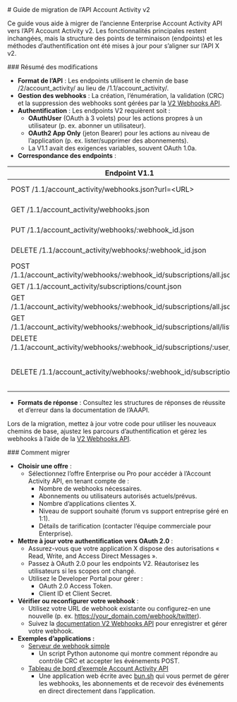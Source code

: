<div id="v2-account-activity-api-migration-guide">
  # Guide de migration de l’API Account Activity v2
</div>

Ce guide vous aide à migrer de l’ancienne Enterprise Account Activity API vers l’API Account Activity v2. Les fonctionnalités principales restent inchangées, mais la structure des points de terminaison (endpoints) et les méthodes d’authentification ont été mises à jour pour s’aligner sur l’API X v2.

<div id="summary-of-changes">
  ### Résumé des modifications
</div>

* **Format de l’API** : Les endpoints utilisent le chemin de base /2/account_activity/ au lieu de /1.1/account_activity/.  
* **Gestion des webhooks** : La création, l’énumération, la validation (CRC) et la suppression des webhooks sont gérées par la [V2 Webhooks API](https://github.com/m-rosinsky/XWebhookTest/blob/main/app.py).  
* **Authentification** : Les endpoints V2 requièrent soit :  
  * **OAuthUser** (OAuth à 3 volets) pour les actions propres à un utilisateur (p. ex. abonner un utilisateur).  
  * **OAuth2 App Only** (jeton Bearer) pour les actions au niveau de l’application (p. ex. lister/supprimer des abonnements).  
  * La V1.1 avait des exigences variables, souvent OAuth 1.0a.  
* **Correspondance des endpoints** :

| Endpoint V1.1 | Équivalent / action V2 | Notes |
| ----- | ----- | ----- |
| POST /1.1/account_activity/webhooks.json?url=\<URL\> | POST /2/webhooks | [Docs](https://docs.x.com/x-api/webhooks/introduction). Requiert OAuth2AppOnly. |
| GET /1.1/account_activity/webhooks.json | GET /2/webhooks | [Docs](https://docs.x.com/x-api/webhooks/introduction). Requiert OAuth2AppOnly. |
| PUT /1.1/account_activity/webhooks/:webhook_id.json | PUT /2/webhooks/:webhook_id | Déclenche le CRC. [Docs](https://docs.x.com/x-api/webhooks/introduction). Requiert OAuth2AppOnly. |
| DELETE /1.1/account_activity/webhooks/:webhook_id.json | DELETE /2/webhooks/:webhook_id | [Docs](https://docs.x.com/x-api/webhooks/introduction). Requiert OAuth2AppOnly. |
| POST /1.1/account_activity/webhooks/:webhook_id/subscriptions/all.json | POST /2/account_activity/webhooks/:webhook_id/subscriptions/all | Requiert OAuthUser. |
| GET /1.1/account_activity/subscriptions/count.json | GET /2/account_activity/subscriptions/count | Requiert OAuth2AppOnly. |
| GET /1.1/account_activity/webhooks/:webhook_id/subscriptions/all.json | GET /2/account_activity/webhooks/:webhook_id/subscriptions/all | Requiert OAuthUser. |
| GET /1.1/account_activity/webhooks/:webhook_id/subscriptions/all/list.json | GET /2/account_activity/webhooks/:webhook_id/subscriptions/all/list | Requiert OAuth2AppOnly. |
| DELETE /1.1/account_activity/webhooks/:webhook_id/subscriptions/:user_id/all | DELETE /2/account_activity/webhooks/:webhook_id/subscriptions/:user_id/all | Requiert OAuth2AppOnly. |
| DELETE /1.1/account_activity/webhooks/:webhook_id/subscriptions/all | Obsolète / Pas d’équivalent direct | Utilisez des suppressions individuelles ou supprimez le webhook via DELETE /2/webhooks/:webhook_id. |

* **Formats de réponse** : Consultez les structures de réponses de réussite et d’erreur dans la documentation de l’AAAPI.

Lors de la migration, mettez à jour votre code pour utiliser les nouveaux chemins de base, ajustez les parcours d’authentification et gérez les webhooks à l’aide de la [V2 Webhooks API](https://docs.x.com/x-api/webhooks/introduction).

<div id="how-to-migrate">
  ### Comment migrer
</div>

* **Choisir une offre** :  
  * Sélectionnez l’offre Enterprise ou Pro pour accéder à l’Account Activity API, en tenant compte de :  
    * Nombre de webhooks nécessaires.  
    * Abonnements ou utilisateurs autorisés actuels/prévus.  
    * Nombre d’applications clientes X.  
    * Niveau de support souhaité (forum vs support entreprise géré en 1:1).  
    * Détails de tarification (contacter l’équipe commerciale pour Enterprise).  
* **Mettre à jour votre authentification vers OAuth 2.0** :  
  * Assurez-vous que votre application X dispose des autorisations « Read, Write, and Access Direct Messages ».  
  * Passez à OAuth 2.0 pour les endpoints V2. Réautorisez les utilisateurs si les scopes ont changé.  
  * Utilisez le Developer Portal pour gérer :  
    * OAuth 2.0 Access Token.  
    * Client ID et Client Secret.  
* **Vérifier ou reconfigurer votre webhook** :  
  * Utilisez votre URL de webhook existante ou configurez-en une nouvelle (p. ex. https://your_domain.com/webhook/twitter).  
  * Suivez la [documentation V2 Webhooks API](https://docs.x.com/x-api/webhooks/introduction) pour enregistrer et gérer votre webhook.  
* **Exemples d’applications :**  
  * [Serveur de webhook simple](https://github.com/m-rosinsky/XWebhookTest/blob/main/app.py)  
    * Un script Python autonome qui montre comment répondre au contrôle CRC et accepter les événements POST.  
  * [Tableau de bord d’exemple Account Activity API](https://github.com/xdevplatform/account-activity-dashboard-enterprise/tree/master)  
    * Une application web écrite avec [bun.sh](http://bun.sh) qui vous permet de gérer les webhooks, les abonnements et de recevoir des événements en direct directement dans l’application.